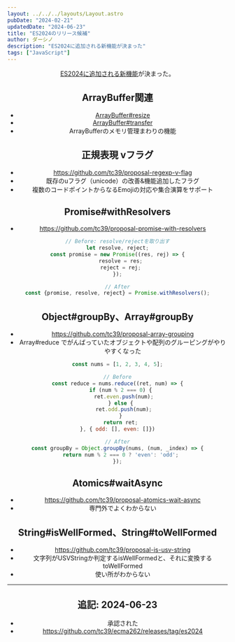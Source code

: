 ```yaml
---
layout: ../../../layouts/Layout.astro
pubDate: "2024-02-21"
updatedDate: "2024-06-23"
title: "ES2024のリリース候補"
author: ダーシノ
description: "ES2024に追加される新機能が決まった"
tags: ["JavaScript"]
---
```



<Header {...frontmatter} />

[ES2024に追加される新機能](https://github.com/tc39/proposals/blob/HEAD/finished-proposals.md)が決まった。

## ArrayBuffer関連

- [ArrayBuffer#resize](https://github.com/tc39/proposal-resizablearraybuffer)
- [ArrayBuffer#transfer](https://github.com/tc39/proposal-arraybuffer-transfer)
- ArrayBufferのメモリ管理まわりの機能

## 正規表現 vフラグ

- https://github.com/tc39/proposal-regexp-v-flag
- 既存のuフラグ（unicode）の改善&機能追加したフラグ
- 複数のコードポイントからなるEmojiの対応や集合演算をサポート

## Promise#withResolvers

- https://github.com/tc39/proposal-promise-with-resolvers

```js
// Before: resolve/rejectを取り出す
let resolve, reject;
const promise = new Promise((res, rej) => {
  resolve = res;
  reject = rej;
});

// After
const {promise, resolve, reject} = Promise.withResolvers();
```

## Object#groupBy、Array#groupBy

- https://github.com/tc39/proposal-array-grouping
- Array#reduce でがんばっていたオブジェクトや配列のグルーピングがやりやすくなった

```js
const nums = [1, 2, 3, 4, 5];

// Before
const reduce = nums.reduce((ret, num) => {
  if (num % 2 === 0) {
    ret.even.push(num);
  } else {
    ret.odd.push(num);
  }
  return ret;
}, { odd: [], even: []})

// After
const groupBy = Object.groupBy(nums, (num, _index) => {
  return num % 2 === 0 ? 'even': 'odd';
});
```

## Atomics#waitAsync

- https://github.com/tc39/proposal-atomics-wait-async
- 専門外でよくわからない


## String#isWellFormed、String#toWellFormed

- https://github.com/tc39/proposal-is-usv-string
- 文字列がUSVStringか判定するisWellFormedと、それに変換するtoWellFormed
- 使い所がわからない

----

## 追記: 2024-06-23

- 承認された
- https://github.com/tc39/ecma262/releases/tag/es2024

